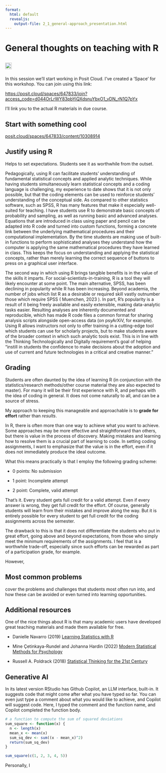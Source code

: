 ```yaml
---
format: 
  html: default
  revealjs: 
    output-file: 2_1_general-approach_presentation.html
---
```


# General thoughts on teaching with R

::: callout-note
##  ![](images/posit-cloud-logo.png){style="height: 1em;"} &nbsp;

In this session we'll start working in Posit Cloud. I've created a 'Space' for this workshop. You can join using this link:

<https://posit.cloud/spaces/647833/join?access_code=d044OrLrWY83pbYiQXdsnuYbxO1_vDN_rN1Q7pYx>

I'll link you to the actual R materials in due course.
:::

## Start with something cool

[posit.cloud/spaces/647833/content/10308914](https://posit.cloud/spaces/647833/content/10308914)

## Justify using R

Helps to set expectations. Students see it as worthwhile from the outset.

Pedagogically, using R can facilitate students' understanding of fundamental statistical concepts and applied analytic techniques. While having students simultaneously learn statistical concepts and a coding language is challenging, my experience to date shows that it is not only possible, but that the coding elements can be used to reinforce students' understanding of the conceptual side. As compared to other statistics software, such as SPSS, R has many features that make it especially well-suited for teaching. I have students use R to demonstrate basic concepts of probability and sampling, as well as running basic and advanced analyses. Equations that are introduced in class using paper and pencil can be adapted into R code and turned into custom functions, forming a concrete link between the underlying mathematical procedures and their computational implementation. By the time students are making use of built-in functions to perform sophisticated analyses they understand how the computer is applying the same mathematical procedures they have learned in class. This keeps the focus on understanding and applying the statistical concepts, rather than merely learning the correct sequence of buttons to press on a graphical user interface.

The second way in which using R brings tangible benefits is in the value of the skills it imparts. For social-scientists-in-training, R is a tool they will likely encounter at some point. The main alternative, SPSS, has been declining in popularity while R has been increasing. Beyond academia, the number of jobs which list R as a desirable or required skill vastly outnumber those which require SPSS ( Muenchen, 2023 ). In part, R's popularity is a result of it being freely available and easily extensible, making data-analytic tasks easier. Resulting analyses are inherently documented and reproducible, which has made R code files a common format for sharing analysis scripts alongside open-access data (on psyArXiV, for example). Using R allows instructors not only to offer training in a cutting-edge tool which students can use for scholarly projects, but to make students aware of the broader context in which such analytic tools exist. This is in line with the Thinking Technologically and Digitally requirement's goal of helping "instill in students the confidence to make decisions about the adoption and use of current and future technologies in a critical and creative manner."

## Grading

Students are often daunted by the idea of learning R (in conjunction with the statistics/research methods/other course material they are also expected to master). For many it will be their first experience with R, and perhaps with the idea of coding in general. It does not come naturally to all, and can be a source of stress.

My approach to keeping this manageable and approachable is to **grade for effort** rather than *results*.

In R, there is often more than one way to achieve what you want to achieve. Some approaches may be more effective and straightforward than others, but there is value in the process of discovery. Making mistakes and learning how to resolve them is a crucial part of learning to code. In setting coding assignments, I want to emphasize that the value is in the effort, even if it does not immediately produce the ideal outcome.

What this means practically is that I employ the following grading scheme:

-   0 points: No submission

-   1 point: Incomplete attempt

-   2 point: Complete, valid attempt

That's it. Every student gets full credit for a valid attempt. Even if every answer is wrong, they get full credit for the effort. Of course, generally students will learn from their mistakes and improve along the way. But it is entirely possible for every student to get full credit for the coding assignments across the semester.

The drawback to this is that it does not differentiate the students who put in great effort, going above and beyond expectations, from those who simply meet the minimum requirements of the assignments. I feel that is a worthwhile trade-off, especially since such efforts can be rewarded as part of a participation grade, for example.

However,

## Most common problems

cover the problems and challenges that students most often run into, and how these can be avoided or even turned into learning opportunities.

## Additional resources

One of the nice things about R is that many academic users have developed great teaching materials and made them available for free.

-   Danielle Navarro (2019) [Learning Statistics with R](https://learningstatisticswithr.com/book/)

-   Mine Çetinkaya-Rundel and Johanna Hardin (2022) [Modern Statistical Methods for Psychology](https://bookdown.org/gregcox7/ims_psych/)

-   Russell A. Poldrack (2018) [Statistical Thinking for the 21st Century](http://statsthinking21.org/index.html)

## Generative AI

In its latest version RStudio has Github Copilot, an LLM interface, built-in. It suggests code that might come after what you have typed so far. You can even just type a comment about what you would like to achieve, and Copilot will suggest code. Here, I typed the comment and the function name, and Copilot completed the function body.

```r
# a function to compute the sum of squared deviations
sum_square <- function(x) {
  n <- length(x)
  mean_x <- mean(x)
  sum_sq_dev <- sum((x - mean_x)^2)
  return(sum_sq_dev)
}

sum_square(c(1, 2, 3, 4, 5))

```

Personally, I
